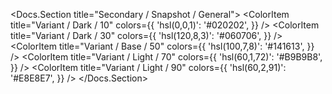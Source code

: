 
<Docs.Section title="Secondary / Snapshot / General">
	<ColorPalette>
		<ColorItem
			title="Variant / Dark / 10"
			colors={{
				'hsl(0,0,1)': '#020202',
			}}
		/>
		<ColorItem
			title="Variant / Dark / 30"
			colors={{
				'hsl(120,8,3)': '#060706',
			}}
		/>
		<ColorItem
			title="Variant / Base / 50"
			colors={{
				'hsl(100,7,8)': '#141613',
			}}
		/>
		<ColorItem
			title="Variant / Light / 70"
			colors={{
				'hsl(60,1,72)': '#B9B9B8',
			}}
		/>
		<ColorItem
			title="Variant / Light / 90"
			colors={{
				'hsl(60,2,91)': '#E8E8E7',
			}}
		/>
	</ColorPalette>
</Docs.Section>
